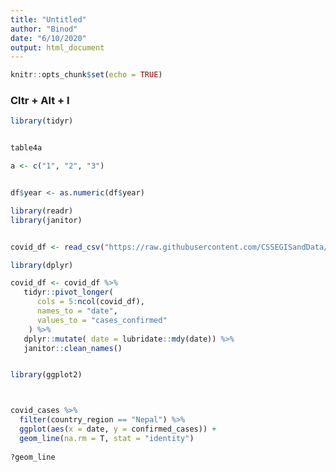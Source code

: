 ```yaml
---
title: "Untitled"
author: "Binod"
date: "6/10/2020"
output: html_document
---
```


```r
knitr::opts_chunk$set(echo = TRUE)
```

### Cltr + Alt + I

```r
library(tidyr)


table4a
```
```r

a <- c("1", "2", "3")


df$year <- as.numeric(df$year)

```

```r
library(readr)
library(janitor)


covid_df <- read_csv("https://raw.githubusercontent.com/CSSEGISandData/COVID-19/master/csse_covid_19_data/csse_covid_19_time_series/time_series_covid19_confirmed_global.csv")

library(dplyr)

covid_df <- covid_df %>% 
   tidyr::pivot_longer(
      cols = 5:ncol(covid_df),
      names_to = "date",
      values_to = "cases_confirmed"
    ) %>%
   dplyr::mutate( date = lubridate::mdy(date)) %>%
   janitor::clean_names()


library(ggplot2)



covid_cases %>% 
  filter(country_region == "Nepal") %>%
  ggplot(aes(x = date, y = confirmed_cases)) +
  geom_line(na.rm = T, stat = "identity")
  
?geom_line

```

